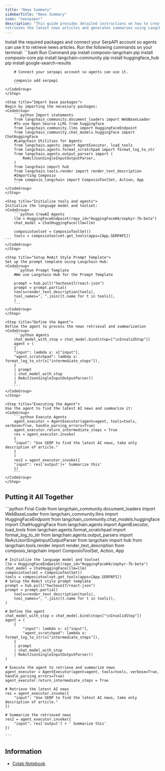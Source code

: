 ```yaml
---
title: "News Summary"
sidebarTitle: "News Summary"
icon: "newspaper"
description: "This guide provides detailed instructions on how to create an application that
retrieves the latest news articles and generates summaries using Langchain and Composio."
---
```


<Steps>
    <Step title="Install required packages">
    Install the required packages and connect your SerpAPI account so agents can use it to retrieve news articles. 
    Run the following commands on your terminal:    
    <CodeGroup>
        ```bash Run Command
        pip install composio-langchain
        pip install composio-core
        pip install langchain-community
        pip install huggingface_hub
        pip install google-search-results

        # Connect your serpapi account so agents can use it.

        composio add serpapi
        ```
    </CodeGroup>
    </Step>
    
    <Step title="Import base packages">
    Begin by importing the necessary packages:
    <CodeGroup>
        ```python Import statements
        from langchain_community.document_loaders import WebBaseLoader
        #To use Open Source LLMs from huggingface
        from langchain_community.llms import HuggingFaceEndpoint
        from langchain_community.chat_models.huggingface import ChatHuggingFace
        #Langchain Utilities for Agents
        from langchain.agents import AgentExecutor, load_tools
        from langchain.agents.format_scratchpad import format_log_to_str
        from langchain.agents.output_parsers import (
            ReActJsonSingleInputOutputParser,
        )
        from langchain import hub
        from langchain.tools.render import render_text_description
        #Importing Composio 
        from composio_langchain import ComposioToolSet, Action, App
        ```
    </CodeGroup>
    </Step>

    <Step title="Initialise tools and agents">
    Initialize the language model and toolset:
    <CodeGroup>
        ```python CrewAI Agents
        llm = HuggingFaceEndpoint(repo_id="HuggingFaceH4/zephyr-7b-beta")
        chat_model = ChatHuggingFace(llm=llm)

        composiotoolset = ComposioToolSet()
        tools = composiotoolset.get_tools(apps=[App.SERPAPI])        
    ```
    </CodeGroup>
    </Step>

    <Step title="Setup ReAct Style Prompt Template">
    Set up the prompt template using Langchain Hub:
    <CodeGroup>
        ```python Prompt Template
        #We use Langchain Hub for the Prompt Template

        prompt = hub.pull("hwchase17/react-json")
        prompt = prompt.partial(
        tools=render_text_description(tools),
        tool_names=", ".join([t.name for t in tools]),
        )
        ```
    </CodeGroup>
    </Step>

    <Step title="Define the Agent">
    Define the agent to process the news retrieval and summarization
    <CodeGroup>
        ```python Agents
        chat_model_with_stop = chat_model.bind(stop=["\nInvalidStop"])
        agent = (
        {
        "input": lambda x: x["input"],
        "agent_scratchpad": lambda x: format_log_to_str(x["intermediate_steps"]),
        }
        | prompt
        | chat_model_with_stop
        | ReActJsonSingleInputOutputParser()
        )
        ```
    </CodeGroup>
    </Step>

    <Step title="Executing the Agent">
    Use the agent to find the latest AI news and summarize it:
    <CodeGroup>
        ```python Execute Agents
        agent_executor = AgentExecutor(agent=agent, tools=tools, verbose=True, handle_parsing_errors=True)
        agent_executor.return_intermediate_steps = True
        res = agent_executor.invoke(
        {
        "input": "Use SERP to find the latest AI news, take only description of article."
        }
        )
        res2 = agent_executor.invoke({
        "input": res['output']+' Summarize this'
        })
        ```
    </CodeGroup>
    </Step>

</Steps>

## Putting it All Together
<CodeGroup>
    ```python Final Code
    from langchain_community.document_loaders import WebBaseLoader
    from langchain_community.llms import HuggingFaceEndpoint
    from langchain_community.chat_models.huggingface import ChatHuggingFace
    from langchain.agents import AgentExecutor, load_tools
    from langchain.agents.format_scratchpad import format_log_to_str
    from langchain.agents.output_parsers import ReActJsonSingleInputOutputParser
    from langchain import hub
    from langchain.tools.render import render_text_description
    from composio_langchain import ComposioToolSet, Action, App

    # Initialize the language model and toolset
    llm = HuggingFaceEndpoint(repo_id="HuggingFaceH4/zephyr-7b-beta")
    chat_model = ChatHuggingFace(llm=llm)
    composiotoolset = ComposioToolSet()
    tools = composiotoolset.get_tools(apps=[App.SERPAPI])
    # Setup the ReAct style prompt template
    prompt = hub.pull("hwchase17/react-json")
    prompt = prompt.partial(
        tools=render_text_description(tools),
        tool_names=", ".join([t.name for t in tools]),
    )

    # Define the agent
    chat_model_with_stop = chat_model.bind(stop=["\nInvalidStop"])
    agent = (
        {
            "input": lambda x: x["input"],
            "agent_scratchpad": lambda x: format_log_to_str(x["intermediate_steps"]),
        }
        | prompt
        | chat_model_with_stop
        | ReActJsonSingleInputOutputParser()
    )

    # Execute the agent to retrieve and summarize news
    agent_executor = AgentExecutor(agent=agent, tools=tools, verbose=True, handle_parsing_errors=True)
    agent_executor.return_intermediate_steps = True

    # Retrieve the latest AI news
    res = agent_executor.invoke({
        "input": "Use SERP to find the latest AI news, take only description of article."
    })

    # Summarize the retrieved news
    res2 = agent_executor.invoke({
        "input": res['output'] + ' Summarize this'
    })

    ```
</CodeGroup>

## Information
- [Colab Notebook](https://colab.research.google.com/drive/1bmCnrHJCzc4YUf2b_ciENIcFWLM3Euq7?usp=sharing)
